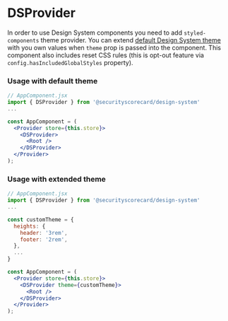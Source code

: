 <!--
  title: DSProvider
-->


<Meta title="Theme/DSProvider" component={DSProvider} />

# DSProvider

In order to use Design System components you need to add `styled-components` theme provider.
You can extend [default Design System theme](/docs/theme-theme-object--page) with you own
values when `theme` prop is passed into the component. This component also includes reset CSS rules
(this is opt-out feature via `config.hasIncludedGlobalStyles` property).


<ArgsTable of={DSProvider} />

### Usage with default theme
```jsx
// AppComponent.jsx
import { DSProvider } from '@securityscorecard/design-system'
...

const AppComponent = (
  <Provider store={this.store}>
    <DSProvider>
      <Root />
    </DSProvider>
  </Provider>
);
```

### Usage with extended theme
```jsx
// AppComponent.jsx
import { DSProvider } from '@securityscorecard/design-system'
...

const customTheme = {
  heights: {
    header: '3rem',
    footer: '2rem',
  },
  ...
}

const AppComponent = (
  <Provider store={this.store}>
    <DSProvider theme={customTheme}>
      <Root />
    </DSProvider>
  </Provider>
);
```


